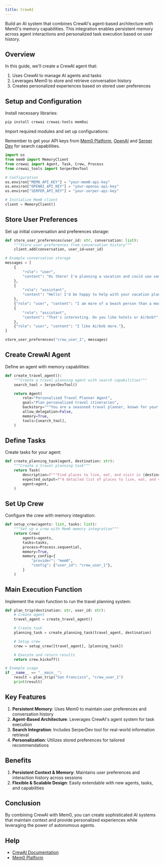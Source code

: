 ```yaml
---
title: CrewAI
---
```


Build an AI system that combines CrewAI's agent-based architecture with Mem0's memory capabilities. This integration enables persistent memory across agent interactions and personalized task execution based on user history.

## Overview

In this guide, we'll create a CrewAI agent that:
1. Uses CrewAI to manage AI agents and tasks
2. Leverages Mem0 to store and retrieve conversation history
3. Creates personalized experiences based on stored user preferences

## Setup and Configuration

Install necessary libraries:

```bash
pip install crewai crewai-tools mem0ai
```

Import required modules and set up configurations:

<Note>Remember to get your API keys from [Mem0 Platform](https://app.mem0.ai), [OpenAI](https://platform.openai.com) and [Serper Dev](https://serper.dev) for search capabilities.</Note>

```python
import os
from mem0 import MemoryClient
from crewai import Agent, Task, Crew, Process
from crewai_tools import SerperDevTool

# Configuration
os.environ["MEM0_API_KEY"] = "your-mem0-api-key"
os.environ["OPENAI_API_KEY"] = "your-openai-api-key"
os.environ["SERPER_API_KEY"] = "your-serper-api-key"

# Initialize Mem0 client
client = MemoryClient()
```

## Store User Preferences

Set up initial conversation and preferences storage:

```python
def store_user_preferences(user_id: str, conversation: list):
    """Store user preferences from conversation history"""
    client.add(conversation, user_id=user_id)

# Example conversation storage
messages = [
    {
        "role": "user",
        "content": "Hi there! I'm planning a vacation and could use some advice.",
    },
    {
        "role": "assistant",
        "content": "Hello! I'd be happy to help with your vacation planning. What kind of destination do you prefer?",
    },
    {"role": "user", "content": "I am more of a beach person than a mountain person."},
    {
        "role": "assistant",
        "content": "That's interesting. Do you like hotels or Airbnb?",
    },
    {"role": "user", "content": "I like Airbnb more."},
]

store_user_preferences("crew_user_1", messages)
```

## Create CrewAI Agent

Define an agent with memory capabilities:

```python
def create_travel_agent():
    """Create a travel planning agent with search capabilities"""
    search_tool = SerperDevTool()

    return Agent(
        role="Personalized Travel Planner Agent",
        goal="Plan personalized travel itineraries",
        backstory="""You are a seasoned travel planner, known for your meticulous attention to detail.""",
        allow_delegation=False,
        memory=True,
        tools=[search_tool],
    )
```

## Define Tasks

Create tasks for your agent:

```python
def create_planning_task(agent, destination: str):
    """Create a travel planning task"""
    return Task(
        description=f"""Find places to live, eat, and visit in {destination}.""",
        expected_output=f"A detailed list of places to live, eat, and visit in {destination}.",
        agent=agent,
    )
```

## Set Up Crew

Configure the crew with memory integration:

```python
def setup_crew(agents: list, tasks: list):
    """Set up a crew with Mem0 memory integration"""
    return Crew(
        agents=agents,
        tasks=tasks,
        process=Process.sequential,
        memory=True,
        memory_config={
            "provider": "mem0",
            "config": {"user_id": "crew_user_1"},
        }
    )
```

## Main Execution Function

Implement the main function to run the travel planning system:

```python
def plan_trip(destination: str, user_id: str):
    # Create agent
    travel_agent = create_travel_agent()

    # Create task
    planning_task = create_planning_task(travel_agent, destination)

    # Setup crew
    crew = setup_crew([travel_agent], [planning_task])

    # Execute and return results
    return crew.kickoff()

# Example usage
if __name__ == "__main__":
    result = plan_trip("San Francisco", "crew_user_1")
    print(result)
```

## Key Features

1. **Persistent Memory**: Uses Mem0 to maintain user preferences and conversation history
2. **Agent-Based Architecture**: Leverages CrewAI's agent system for task execution
3. **Search Integration**: Includes SerperDev tool for real-world information retrieval
4. **Personalization**: Utilizes stored preferences for tailored recommendations

## Benefits

1. **Persistent Context & Memory**: Maintains user preferences and interaction history across sessions
2. **Flexible & Scalable Design**: Easily extendable with new agents, tasks, and capabilities

## Conclusion

By combining CrewAI with Mem0, you can create sophisticated AI systems that maintain context and provide personalized experiences while leveraging the power of autonomous agents.

## Help

- [CrewAI Documentation](https://docs.crewai.com/)
- [Mem0 Platform](https://app.mem0.ai/)
